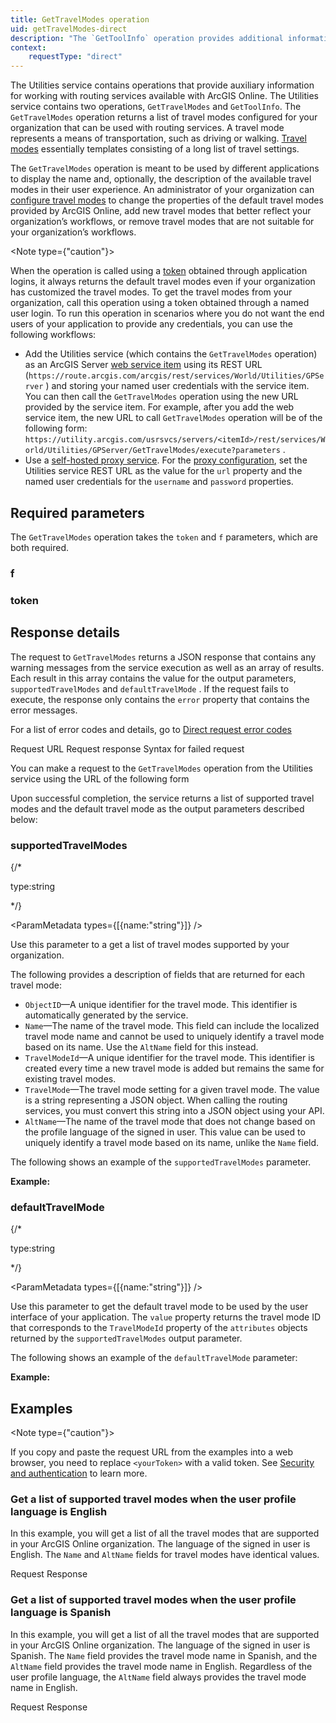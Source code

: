 ```yaml
---
title: GetTravelModes operation
uid: getTravelModes-direct
description: "The `GetToolInfo` operation provides additional information such as the description of the network dataset used for the analysis and execution limits for an operation available as part of the routing services."
context:
    requestType: "direct"
---
```


The Utilities service contains operations that provide auxiliary information for working with routing services available with ArcGIS Online. The Utilities service contains two operations, `GetTravelModes` and `GetToolInfo`. The `GetTravelModes` operation returns a list of travel modes configured for your organization that can be used with routing services. A travel mode represents a means of transportation, such as driving or walking. [Travel modes](https://doc.arcgis.com/en/arcgis-online/analyze/travel-modes-analysis-mv.htm) essentially templates consisting of a long list of travel settings. 

<MoreInfo>

The `GetTravelModes` operation is meant to be used by different applications to display the name and, optionally, the description of the available travel modes in their user experience. An administrator of your organization can [configure travel modes](https://doc.arcgis.com/en/arcgis-online/reference/travel-modes.htm) to change the properties of the default travel modes provided by ArcGIS Online, add new travel modes that better reflect your organization’s workflows, or remove travel modes that are not suitable for your organization’s workflows.

<Note type={"caution"}>

When the operation is called using a [token](https://developers.arcgis.com/authentication/) obtained through application logins, it always returns the default travel modes even if your organization has customized the travel modes. To get the travel modes from your organization, call this operation using a token obtained through a named user login. To run this operation in scenarios where you do not want the end users of your application to provide any credentials, you can use the following workflows: 

-   Add the Utilities service (which contains the `GetTravelModes` operation) as an ArcGIS Server [web service item](https://doc.arcgis.com/en/arcgis-online/share-maps/share-items.htm) using its REST URL (`https://route.arcgis.com/arcgis/rest/services/World/Utilities/GPServer` ) and storing your named user credentials with the service item. You can then call the `GetTravelModes`  operation using the new URL provided by the service item. For example, after you add the web service item, the new URL to call `GetTravelModes` operation will be of the following form: `https://utility.arcgis.com/usrsvcs/servers/<itemId>/rest/services/World/Utilities/GPServer/GetTravelModes/execute?parameters` .
-   Use a [self-hosted proxy service](DEVSITE/documentation/mapping-apis-and-services/security/). For the [proxy configuration](https://github.com/esri/resource-proxy#proxy-configuration-settings), set the Utilities service REST URL as the value for the `url`  property and the named user credentials for the `username` and `password`  properties. 

</Note>

</MoreInfo>

## Required parameters

The `GetTravelModes` operation takes the `token` and `f` parameters, which are both required.

<Box>

### f

<SharedContent f/>

</Box>

<Box>

### token

<SharedContent token alpPrivileges="premium:user:networkanalysis:routing or premium:user:networkanalysis:optimizedrouting" agoPrivileges="premium:user:networkanalysis"/>

</Box>

## Response details

The request to `GetTravelModes` returns a JSON response that contains any warning messages from the service execution as well as an array of results. Each result in this array contains the value for the output parameters, `supportedTravelModes` and `defaultTravelMode` . If the request fails to execute, the response only contains the `error` property that contains the error messages.

For a list of error codes and details, go to [Direct request error codes](xref:///routing-error-codes)

<Tabs>
<TabNav slot="tab-nav">
  <TabTitle is-active>Request URL</TabTitle>
  <TabTitle is-active>Request response</TabTitle>
  <TabTitle>Syntax for failed request</TabTitle>
</TabNav>

<Tab is-active>

You can make a request to the `GetTravelModes`  operation from the Utilities service using the URL of the following form

<CodeBlock language="http" label="POST" source="../../shared/routing/code-samples/responseExample/direct/getTravelMode.http"/>

</Tab>

<Tab>

<CodeBlock language="json" source="../../shared/routing/code-samples/responseExample/direct/getTravelMode_ExampleResponse.json" group="json" maxLines={20} expandable/>

</Tab>

<Tab>

<CodeBlock language="json" source="../../shared/routing/code-samples/responseExample/direct/getToolInfo_FailedRequest.json" group="json" maxLines={20} expandable/>

</Tab>
</Tabs>

Upon successful completion, the service returns a list of supported travel modes and the default travel mode as the output parameters described below:

<Box>

### supportedTravelModes

{/* <p class="space-x-2"><span class="font-sm text-color-3">type:string</span></p> */}

<ParamMetadata types={[{name:"string"}]} />

Use this parameter to a get a list of travel modes supported by your organization. 

The following provides a description of fields that are returned for each travel mode:

-   `ObjectID`—A unique identifier for the travel mode. This identifier is automatically generated by the service. 
-   `Name`—The name of the travel mode. This field can include the localized travel mode name and cannot be used to uniquely identify a travel mode based on its name. Use the `AltName`  field for this instead. 
-   `TravelModeId`—A unique identifier for the travel mode. This identifier is created every time a new travel mode is added but remains the same for existing travel modes. 
-   `TravelMode`—The travel mode setting for a given travel mode. The value is a string representing a JSON object. When calling the routing services, you must convert this string into a JSON object using your API. 
-   `AltName`—The name of the travel mode that does not change based on the profile language of the signed in user. This value can be used to uniquely identify a travel mode based on its name, unlike the `Name` field.

The following shows an example of the `supportedTravelModes` parameter.

**Example:**

<CodeBlock language="json" source="../../shared/routing/code-samples/utilities/supportedTravelModes.json" group="json" maxLines={20} expandable/>

</Box>

<Box>

### defaultTravelMode

{/* <p class="space-x-2"><span class="font-sm text-color-3">type:string</span></p> */}

<ParamMetadata types={[{name:"string"}]} />

Use this parameter to get the default travel mode to be used by the user interface of your application. The `value` property returns the travel mode ID that corresponds to the `TravelModeId` property of the `attributes` objects returned by the `supportedTravelModes` output parameter. 

The following shows an example of the `defaultTravelMode` parameter: 

**Example:**

<CodeBlock language="json" source="../../shared/routing/code-samples/utilities/defaultTravelModes.json" group="json" maxLines={20} expandable/>

</Box>

## Examples

<Note type={"caution"}>

If you copy and paste the request URL from the examples into a web browser, you need to replace `<yourToken>`  with a valid token. See [Security and authentication](DEVSITE/documentation/security-and-authentication/) to learn more.

</Note>

### Get a list of supported travel modes when the user profile language is English

In this example, you will get a list of all the travel modes that are supported in your ArcGIS Online organization. The language of the signed in user is English. The `Name` and `AltName` fields for travel modes have identical values.

<Tabs>
<TabNav slot="tab-nav">
  <TabTitle is-active>Request</TabTitle>
  <TabTitle>Response</TabTitle>
</TabNav>

<Tab is-active>
<CodeBlock language="http" source="../../shared/routing/code-samples/responseExample/direct/getTravelMode_English.http" group="HTTP" maxLines={20} expandable/>
</Tab>

<Tab>
<CodeBlock language="http" source="../../shared/routing/code-samples/responseExample/direct/getTravelModeEnglish.json" group="json" maxLines={20} expandable/>
</Tab>

</Tabs>

### Get a list of supported travel modes when the user profile language is Spanish

In this example, you will get a list of all the travel modes that are supported in your ArcGIS Online organization. The language of the signed in user is Spanish. The `Name` field provides the travel mode name in Spanish, and the `AltName` field provides the travel mode name in English. Regardless of the user profile language, the `AltName` field always provides the travel mode name in English.

<Tabs>
<TabNav slot="tab-nav">
  <TabTitle is-active>Request</TabTitle>
  <TabTitle>Response</TabTitle>
</TabNav>

<Tab is-active>
<CodeBlock language="http" source="../../shared/routing/code-samples/responseExample/direct/getTravelMode_Spanish.http" group="HTTP" maxLines={20} expandable/>
</Tab>

<Tab>
<CodeBlock language="http" source="../../shared/routing/code-samples/responseExample/direct/getTravelModeSpanish.json" group="json" maxLines={20} expandable/>
</Tab>

</Tabs>

